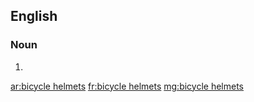 ==English==

===Noun===
{{head|en|noun plural form}}

# {{plural of|bicycle helmet|lang=en}}

[[ar:bicycle helmets]]
[[fr:bicycle helmets]]
[[mg:bicycle helmets]]